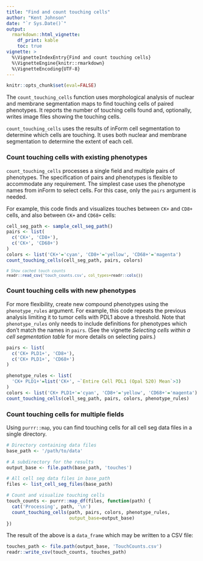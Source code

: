 ```yaml
---
title: "Find and count touching cells"
author: "Kent Johnson"
date: "`r Sys.Date()`"
output:
  rmarkdown::html_vignette:
    df_print: kable
    toc: true
vignette: >
  %\VignetteIndexEntry{Find and count touching cells}
  %\VignetteEngine{knitr::rmarkdown}
  %\VignetteEncoding{UTF-8}
---
```


```r
knitr::opts_chunk$set(eval=FALSE)
```


The `count_touching_cells` function uses morphological analysis of nuclear and
membrane segmentation maps to find touching cells of paired phenotypes. It
reports the number of touching cells found and, optionally, writes image files
showing the touching cells.

`count_touching_cells` uses the results of inForm cell segmentation to
determine which cells are touching. It uses both nuclear and membrane
segmentation to determine the extent of each cell.

### Count touching cells with existing phenotypes

`count_touching_cells` processes a single field and multiple pairs of 
phenotypes. The specification of pairs and phenotypes is flexible to 
accommodate any requirement. The simplest case uses the phenotype names
from inForm to select cells. For this case, only the `pairs` argument
is needed. 

For example, this code finds and visualizes touches between 
`CK+` and `CD8+` cells, and also
between `CK+` and `CD68+` cells:

```r
cell_seg_path <- sample_cell_seg_path()
pairs <- list(
  c('CK+', 'CD8+'),
  c('CK+', 'CD68+')
)
colors <- list('CK+'='cyan', 'CD8+'='yellow', 'CD68+'='magenta')
count_touching_cells(cell_seg_path, pairs, colors)
```

<small>
```r
# Show cached touch counts
readr::read_csv('touch_counts.csv', col_types=readr::cols())
```
</small>

### Count touching cells with new phenotypes

For more flexibility, create new compound phenotypes using
the `phenotype_rules` argument. For example,
this code repeats the previous analysis limiting it to tumor cells with PDL1
above a threshold. Note that `phenotype_rules` only needs to include
definitions for phenotypes which don't match the names in `pairs`.
(See the vignette 
_Selecting cells within a cell segmentation table_ for more details on
selecting pairs.)

```r
pairs <- list(
  c('CK+ PLD1+', 'CD8+'),
  c('CK+ PLD1+', 'CD68+')
)

phenotype_rules <- list(
  'CK+ PLD1+'=list('CK+', ~`Entire Cell PDL1 (Opal 520) Mean`>3)
)
colors <- list('CK+ PLD1+'='cyan', 'CD8+'='yellow', 'CD68+'='magenta')
count_touching_cells(cell_seg_path, pairs, colors, phenotype_rules)
```

### Count touching cells for multiple fields

Using `purrr::map`, you can find touching cells for all cell seg data
files in a single directory.

```r
# Directory containing data files
base_path <- '/path/to/data'

# A subdirectory for the results
output_base <- file.path(base_path, 'touches')

# All cell seg data files in base_path
files <- list_cell_seg_files(base_path)

# Count and visualize touching cells
touch_counts <- purrr::map_df(files, function(path) {
  cat('Processing', path, '\n')
  count_touching_cells(path, pairs, colors, phenotype_rules,
                       output_base=output_base)
})
```

The result of the above is a `data_frame` which may be written to 
a CSV file:

```r
touches_path <- file.path(output_base, 'TouchCounts.csv')
readr::write_csv(touch_counts, touches_path)
```
